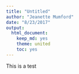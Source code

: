 ```yaml
---
title: "Untitled"
author: "Jeanette Mumford"
date: "8/23/2017"
output:
  html_document:
    keep_md: yes
    theme: united
    toc: yes
---
```


This is a test
